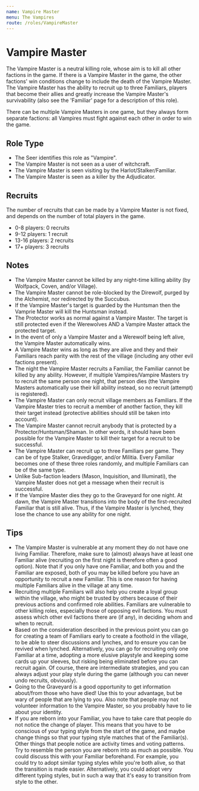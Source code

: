 ```yaml
---
name: Vampire Master
menu: The Vampires
route: /roles/VampireMaster
---
```


# Vampire Master

The Vampire Master is a neutral killing role, whose aim is to kill all other factions in the game. If there is a Vampire Master in the game, the other factions' win conditions change to include the death of the Vampire Master. The Vampire Master has the ability to recruit up to three Familiars, players that become their allies and greatly increase the Vampire Master's survivability (also see the 'Familiar' page for a description of this role).

There can be multiple Vampire Masters in one game, but they always form separate factions: all Vampires must fight against each other in order to win the game.

## Role Type

- The Seer identifies this role as "Vampire".
- The Vampire Master is not seen as a user of witchcraft.
- The Vampire Master is seen visiting by the Harlot/Stalker/Familiar.
- The Vampire Master is seen as a killer by the Adjudicator.

## Recruits

The number of recruits that can be made by a Vampire Master is not fixed, and depends on the number of total players in the game.

- 0-8 players: 0 recruits
- 9-12 players: 1 recruit
- 13-16 players: 2 recruits
- 17+ players: 3 recruits

## Notes

- The Vampire Master cannot be killed by any night-time killing ability (by Wolfpack, Coven, and/or Village).
- The Vampire Master cannot be role-blocked by the Direwolf, purged by the Alchemist, nor redirected by the Succubus.
- If the Vampire Master's target is guarded by the Huntsman then the Vamprie Master will kill the Huntsman instead.
- The Protector works as normal against a Vampire Master. The target is still protected even if the Werewolves AND a Vampire Master attack the protected target.
- In the event of only a Vampire Master and a Werewolf being left alive, the Vampire Master automatically wins.
- A Vampire Master wins as long as they are alive and they and their Familiars reach parity with the rest of the village (including any other evil factions present).
- The night the Vampire Master recruits a Familiar, the Familiar cannot be killed by any ability. However, if multiple Vampires/Vampire Masters try to recruit the same person one night, that person dies (the Vampire Masters automatically use their kill ability instead, so no recruit (attempt) is registered).
- The Vampire Master can only recruit village members as Familiars. If the Vampire Master tries to recruit a member of another faction, they kill their target instead (protective abilities should still be taken into account).
- The Vampire Master cannot recruit anybody that is protected by a Protector/Huntsman/Shaman. In other words, it should have been possible for the Vampire Master to kill their target for a recruit to be successful.
- The Vampire Master can recruit up to three Familiars per game. They can be of type Stalker, Gravedigger, and/or Militia. Every Familiar becomes one of these three roles randomly, and multiple Familiars can be of the same type.
- Unlike Sub-faction leaders (Mason, Inquisition, and Illuminati), the Vampire Master does not get a message when their recruit is successful.
- If the Vampire Master dies they go to the Graveyard for one night. At dawn, the Vampire Master transitions into the body of the first-recruited Familiar that is still alive. Thus, if the Vampire Master is lynched, they lose the chance to use any ability for one night.

## Tips

- The Vampire Master is vulnerable at any moment they do not have one living Familiar. Therefore, make sure to (almost) always have at least one Familiar alive (recruiting on the first night is therefore often a good option). Note that if you only have one Familiar, and both you and the Familiar are exposed, both of you may be killed before you have an opportunity to recruit a new Familiar. This is one reason for having multiple Familiars alive in the village at any time.
- Recruiting multiple Familiars will also help you create a loyal group within the village, who might be trusted by others because of their previous actions and confirmed role abilities. Familiars are vulnerable to other killing roles, especially those of opposing evil factions. You must assess which other evil factions there are (if any), in deciding whom and when to recruit.
- Based on the consideration described in the previous point you can go for creating a team of Familiars early to create a foothold in the village, to be able to steer discussions and lynches, and to ensure you can be revived when lynched. Alternatively, you can go for recruiting only one Familiar at a time, adopting a more elusive playstyle and keeping some cards up your sleeves, but risking being eliminated before you can recruit again. Of course, there are intermediate strategies, and you can always adjust your play style during the game (although you can never undo recruits, obviously).
- Going to the Graveyard is a good opportunity to get information about/from those who have died! Use this to your advantage, but be wary of people that are lying to you. Also note that people may not volunteer information to the Vampire Master, so you probably have to lie about your identity.
- If you are reborn into your Familiar, you have to take care that people do not notice the change of player. This means that you have to be conscious of your typing style from the start of the game, and maybe change things so that your typing style matches that of the Familiar(s). Other things that people notice are activity times and voting patterns. Try to resemble the person you are reborn into as much as possible. You could discuss this with your Familiar beforehand. For example, you could try to adopt similar typing styles while you're both alive, so that the transition is made easier. Alternatively, you could adopt very different typing styles, but in such a way that it's easy to transition from style to the other.

